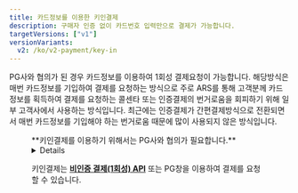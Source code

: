 ```yaml
---
title: 카드정보를 이용한 키인결제
description: 구매자 인증 없이 카드번호 입력만으로 결제가 가능합니다.
targetVersions: ["v1"]
versionVariants:
  v2: /ko/v2-payment/key-in
---
```



PG사와 협의가 된 경우 카드정보를 이용하여 1회성 결제요청이 가능합니다.
해당방식은 매번 카드정보를 기입하여 결제를 요청하는 방식으로
주로 ARS를 통해 고객분께 카드 정보를 획득하여 결제를 요청하는 콜센타 또는
인증결제의 번거로움을 회피하기 위해 일부 고객사에서 사용하는 방식입니다.
최근에는 인증결제가 간편결제방식으로 전환되면서
매번 카드정보를 기입해야 하는 번거로움 때문에 많이 사용되지 않은 방식입니다.

<Figure src="/gitbook-assets/ko/image (302).png" caption={'포트원 이용 고객사 "링글 잉글리시 에듀케이션"'} />

<Hint style="info">
  **키인결제를 이용하기 위해서는 PG사와 협의가 필요합니다.**
</Hint>

<Details>
  <Details.Summary> 키인결제 지원 PG사 확인하기</Details.Summary>

  <Details.Content>
    - 나이스페이
    - NHN KCP
    - 세틀뱅크
    - 키움페이(구 다우, 페이조아)
    - KSNET
    - 토스페이먼츠 (신 모듈)
  </Details.Content>
</Details>

키인결제는 [**비인증 결제(1회성) API**](../../../../api/api-4/api-1) 또는 PG창을 이용하여 결제를 요청할 수 있습니다.
